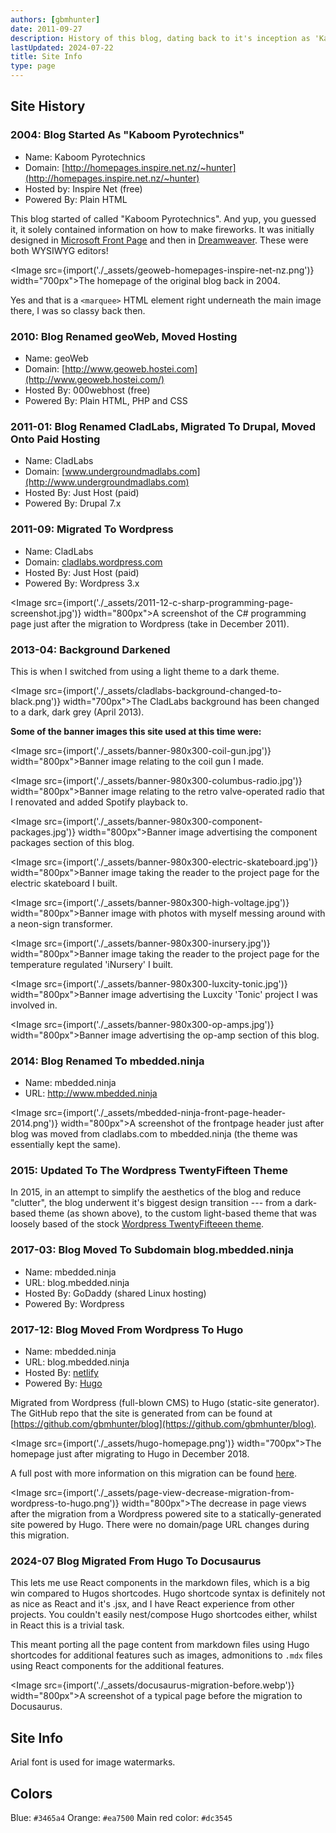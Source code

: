 ```yaml
---
authors: [gbmhunter]
date: 2011-09-27
description: History of this blog, dating back to it's inception as 'Kaboom Pyrotechnics' back in 2004.
lastUpdated: 2024-07-22
title: Site Info
type: page
---
```


## Site History

### 2004: Blog Started As "Kaboom Pyrotechnics"  

* Name: Kaboom Pyrotechnics
* Domain: [http://homepages.inspire.net.nz/~hunter](http://homepages.inspire.net.nz/~hunter)
* Hosted by: Inspire Net (free)  
* Powered By: Plain HTML

This blog started of called "Kaboom Pyrotechnics". And yup, you guessed it, it solely contained information on how to make fireworks. It was initially designed in [Microsoft Front Page](https://en.wikipedia.org/wiki/Microsoft_FrontPage) and then in [Dreamweaver](https://en.wikipedia.org/wiki/Adobe_Dreamweaver). These were both WYSIWYG editors!

<Image src={import('./_assets/geoweb-homepages-inspire-net-nz.png')} width="700px">The homepage of the original blog back in 2004.</Image>

Yes and that is a `<marquee>` HTML element right underneath the main image there, I was so classy back then.

### 2010: Blog Renamed geoWeb, Moved Hosting  

* Name: geoWeb
* Domain: [http://www.geoweb.hostei.com](http://www.geoweb.hostei.com/)
* Hosted By: 000webhost (free)  
* Powered By: Plain HTML, PHP and CSS

### 2011-01: Blog Renamed CladLabs, Migrated To Drupal, Moved Onto Paid Hosting  

* Name: CladLabs
* Domain: [www.undergroundmadlabs.com](http://www.undergroundmadlabs.com)
* Hosted By: Just Host (paid)  
* Powered By: Drupal 7.x

### 2011-09: Migrated To Wordpress

* Name: CladLabs
* Domain: [cladlabs.wordpress.com](http://cladlabs.wordpress.com)
* Hosted By: Just Host (paid)  
* Powered By: Wordpress 3.x

<Image src={import('./_assets/2011-12-c-sharp-programming-page-screenshot.jpg')} width="800px">A screenshot of the C# programming page just after the migration to Wordpress (take in December 2011).</Image>

### 2013-04: Background Darkened

This is when I switched from using a light theme to a dark theme.

<Image src={import('./_assets/cladlabs-background-changed-to-black.png')} width="700px">The CladLabs background has been changed to a dark, dark grey (April 2013).</Image>

**Some of the banner images this site used at this time were:**

<Image src={import('./_assets/banner-980x300-coil-gun.jpg')} width="800px">Banner image relating to the coil gun I made.</Image>

<Image src={import('./_assets/banner-980x300-columbus-radio.jpg')} width="800px">Banner image relating to the retro valve-operated radio that I renovated and added Spotify playback to.</Image>

<Image src={import('./_assets/banner-980x300-component-packages.jpg')} width="800px">Banner image advertising the component packages section of this blog.</Image>

<Image src={import('./_assets/banner-980x300-electric-skateboard.jpg')} width="800px">Banner image taking the reader to the project page for the electric skateboard I built.</Image>

<Image src={import('./_assets/banner-980x300-high-voltage.jpg')} width="800px">Banner image with photos with myself messing around with a neon-sign transformer.</Image>

<Image src={import('./_assets/banner-980x300-inursery.jpg')} width="800px">Banner image taking the reader to the project page for the temperature regulated 'iNursery' I built.</Image>

<Image src={import('./_assets/banner-980x300-luxcity-tonic.jpg')} width="800px">Banner image advertising the Luxcity 'Tonic' project I was involved in.</Image>

<Image src={import('./_assets/banner-980x300-op-amps.jpg')} width="800px">Banner image advertising the op-amp section of this blog.</Image>

### 2014: Blog Renamed To mbedded.ninja

* Name: mbedded.ninja
* URL: http://www.mbedded.ninja  

<Image src={import('./_assets/mbedded-ninja-front-page-header-2014.png')} width="800px">A screenshot of the frontpage header just after blog was moved from cladlabs.com to mbedded.ninja (the theme was essentially kept the same).</Image>

### 2015: Updated To The Wordpress TwentyFifteen Theme

In 2015, in an attempt to simplify the aesthetics of the blog and reduce "clutter", the blog underwent it's biggest design transition --- from a dark-based theme (as shown above), to the custom light-based theme that was loosely based of the stock [Wordpress TwentyFifteeen theme](https://en-ca.wordpress.org/themes/twentyfifteen/).

### 2017-03: Blog Moved To Subdomain blog.mbedded.ninja

* Name: mbedded.ninja
* URL: blog.mbedded.ninja
* Hosted By: GoDaddy (shared Linux hosting)
* Powered By: Wordpress

### 2017-12: Blog Moved From Wordpress To Hugo

* Name: mbedded.ninja
* URL: blog.mbedded.ninja
* Hosted By: [netlify](https://www.netlify.com/)
* Powered By: [Hugo](https://gohugo.io/)

Migrated from Wordpress (full-blown CMS) to Hugo (static-site generator). The GitHub repo that the site is generated from can be found at [https://github.com/gbmhunter/blog](https://github.com/gbmhunter/blog).

<Image src={import('./_assets/hugo-homepage.png')} width="700px">The homepage just after migrating to Hugo in December 2018.</Image>

A full post with more information on this migration can be found [here](/updates/2018/12-15-site-migration-to-hugo-complete/).

<Image src={import('./_assets/page-view-decrease-migration-from-wordpress-to-hugo.png')} width="800px">The decrease in page views after the migration from a Wordpress powered site to a statically-generated site powered by Hugo. There were no domain/page URL changes during this migration.</Image>

### 2024-07 Blog Migrated From Hugo To Docusaurus

This lets me use React components in the markdown files, which is a big win compared to Hugos shortcodes. Hugo shortcode syntax is definitely not as nice as React and it's .jsx, and I have React experience from other projects. You couldn't easily nest/compose Hugo shortcodes either, whilst in React this is a trivial task.

This meant porting all the page content from markdown files using Hugo shortcodes for additional features such as images, admonitions to `.mdx` files using React components for the additional features.

<Image src={import('./_assets/docusaurus-migration-before.webp')} width="800px">A screenshot of a typical page before the migration to Docusaurus.</Image>


## Site Info

Arial font is used for image watermarks.

## Colors

Blue: `#3465a4`
Orange: `#ea7500`
Main red color: `#dc3545`
